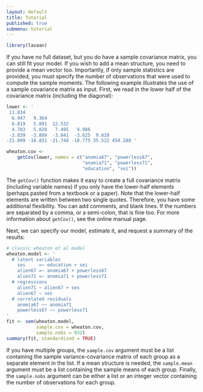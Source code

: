 ```yaml
---
layout: default
title: Tutorial
published: true
submenu: tutorial
---
```


```r
library(lavaan)
```

If you have no full dataset, but you do have a sample covariance matrix, you
can still fit your model. If you wish to add a mean structure, you need to
provide a mean vector too. Importantly, if only sample statistics are provided,
you must specify the number of observations that were used to compute the
sample moments. The following example illustrates the use of a sample
covariance matrix as input. First, we read in the lower half of the
covariance matrix (including the diagonal):

```r
lower <- '
 11.834
  6.947   9.364
  6.819   5.091  12.532
  4.783   5.028   7.495   9.986
 -3.839  -3.889  -3.841  -3.625  9.610
-21.899 -18.831 -21.748 -18.775 35.522 450.288 '

wheaton.cov <- 
    getCov(lower, names = c("anomia67", "powerless67", 
                            "anomia71", "powerless71",
                            "education", "sei"))
```

The `getCov()` function makes it easy to create a full covariance matrix
(including variable names) if you only have the lower-half elements (perhaps
pasted from a textbook or a paper). Note that the lower-half elements are
written between two single quotes. Therefore, you have some additional
flexibility. You can add comments, and blank lines. If the numbers are
separated by a comma, or a semi-colon, that is fine too. For more information
about `getCov()`, see the online manual page.

Next, we can specify our model, estimate it, and request a summary
of the results:

```r
# classic wheaton et al model
wheaton.model <- '
  # latent variables
    ses     =~ education + sei
    alien67 =~ anomia67 + powerless67
    alien71 =~ anomia71 + powerless71
  # regressions
    alien71 ~ alien67 + ses
    alien67 ~ ses
  # correlated residuals
    anomia67 ~~ anomia71
    powerless67 ~~ powerless71
'
fit <- sem(wheaton.model, 
           sample.cov = wheaton.cov, 
           sample.nobs = 932)
summary(fit, standardized = TRUE)
```

If you have multiple groups, the `sample.cov` argument must be a list
containing the sample variance-covariance matrix of each group as a separate
element in the list. If a mean structure is needed, the `sample.mean` argument
must be a list containing the sample means of each group. Finally, the
`sample.nobs` argument can be either a list or an integer vector containing the
number of observations for each group.

